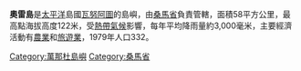'''奧雷島'''是[[太平洋|太平洋]]島國[[瓦努阿圖|瓦努阿圖]]的島嶼，由[[桑馬省|桑馬省]]負責管轄，面積58平方公里，最高點海拔高度122米，受[[熱帶氣候|熱帶氣候]]影響，每年平均降雨量約3,000毫米，主要經濟活動有[[農業|農業]]和[[旅遊業|旅遊業]]，1979年人口332。
{{coord|15|35|S|167|10|E|source:ruwiki_region:VU|format=dms|display=title}}
{{Vanuatu-geo-stub}}
[[Category:萬那杜島嶼|Category:萬那杜島嶼]]
[[Category:桑馬省|Category:桑馬省]]